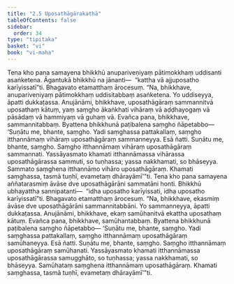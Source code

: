 ```yaml
---
title: "2.5 Uposathāgārakathā"
tableOfContents: false
sidebar:
  order: 34
type: "tipitaka"
basket: "vi"
book: "vi-maha"
---
```



<DynamicBreadcrumb />

<Division number="141" book="vi-maha">

<Paragraph number="596" book="vi-maha">
Tena kho pana samayena bhikkhū anupariveṇiyaṃ pātimokkhaṃ uddisanti asaṅketena. Āgantukā bhikkhū na jānanti—  “kattha vā ajjuposatho karīyissatī”ti. Bhagavato etamatthaṃ ārocesuṃ. “Na, bhikkhave, anupariveṇiyaṃ pātimokkhaṃ uddisitabbaṃ asaṅketena. Yo uddiseyya, āpatti dukkaṭassa. Anujānāmi, bhikkhave, uposathāgāraṃ sammannitvā uposathaṃ kātuṃ, yaṃ saṃgho ākaṅkhati vihāraṃ vā aḍḍhayogaṃ vā pāsādaṃ vā hammiyaṃ vā guhaṃ vā. Evañca pana, bhikkhave, sammannitabbaṃ. Byattena bhikkhunā paṭibalena saṃgho ñāpetabbo—
</Paragraph>

<Paragraph number="597" book="vi-maha">
‘Suṇātu me, bhante, saṃgho. Yadi saṃghassa pattakallaṃ, saṃgho itthannāmaṃ vihāraṃ uposathāgāraṃ sammanneyya. Esā ñatti.
</Paragraph>

<Paragraph number="598" book="vi-maha">
Suṇātu me, bhante, saṃgho. Saṃgho itthannāmaṃ vihāraṃ uposathāgāraṃ sammannati. Yassāyasmato khamati itthannāmassa vihārassa uposathāgārassa sammuti, so tuṇhassa; yassa nakkhamati, so bhāseyya. Sammato saṃghena itthannāmo vihāro uposathāgāraṃ. Khamati saṃghassa, tasmā tuṇhī, evametaṃ dhārayāmī’”ti.
</Paragraph>

<Paragraph number="599" book="vi-maha">
Tena kho pana samayena aññatarasmiṃ āvāse dve uposathāgārāni sammatāni honti. Bhikkhū ubhayattha sannipatanti—  “idha uposatho karīyissati, idha uposatho karīyissatī”ti. Bhagavato etamatthaṃ ārocesuṃ. “Na, bhikkhave, ekasmiṃ āvāse dve uposathāgārāni sammannitabbāni. Yo sammanneyya, āpatti dukkaṭassa. Anujānāmi, bhikkhave, ekaṃ samūhanitvā ekattha uposathaṃ kātuṃ. Evañca pana, bhikkhave, samūhantabbaṃ. Byattena bhikkhunā paṭibalena saṃgho ñāpetabbo—
</Paragraph>

<Paragraph number="600" book="vi-maha">
‘Suṇātu me, bhante, saṃgho. Yadi saṃghassa pattakallaṃ, saṃgho itthannāmaṃ uposathāgāraṃ samūhaneyya. Esā ñatti.
</Paragraph>

<Paragraph number="601" book="vi-maha">
Suṇātu me, bhante, saṃgho. Saṃgho itthannāmaṃ uposathāgāraṃ samūhanati. Yassāyasmato khamati itthannāmassa uposathāgārassa samugghāto, so tuṇhassa; yassa nakkhamati, so bhāseyya. Samūhataṃ saṃghena itthannāmaṃ uposathāgāraṃ. Khamati saṃghassa, tasmā tuṇhī, evametaṃ dhārayāmī’”ti.
</Paragraph>
</Division>